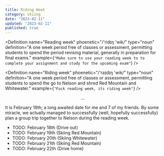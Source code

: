 ```yaml
---
title: Riding Week
category: skiing
date: "2023-02-11"
updated: "2023-02-11"
published: true
---
```


<Definition
  name="Reading week"
  phoenetic="/'ridɪŋ 'wik/"
  type="noun"
  definition="A one week period free of classes or assessment, permitting students to spend the period revising material, generally
  in preparation for final exams."
  example={`"Make sure to use your reading week to to complete your assignment and study for the upcoming exam"`}
/>

<Definition
  name="Riding week"
  phoenetic="/'raɪdɪŋ 'wik/"
  type="noun"
  definition="A one week period free of classes or assessment, permitting students to spend the go to Nelson and shred Red Mountain and Whitewater."
  example={`"Fuck reading week, its riding week"`}
/>

<Center className="my-10 text-neutral-500 dark:text-neutral-400">...</Center>

It is February 18th; a long awaited date for me and 7 of my friends. By some miracle, we actually managed to successfully (well, hopefully successfully) plan a group trip together to Nelson during the reading week.

- TODO: February 18th (Drive out)
- TODO: February 19th (Skiing Red Mountain)
- TODO: February 20th (Skiing Whitewater)
- TODO: February 21th (Skiing Red Mountain)
- TODO: February 22th (Drive home)
